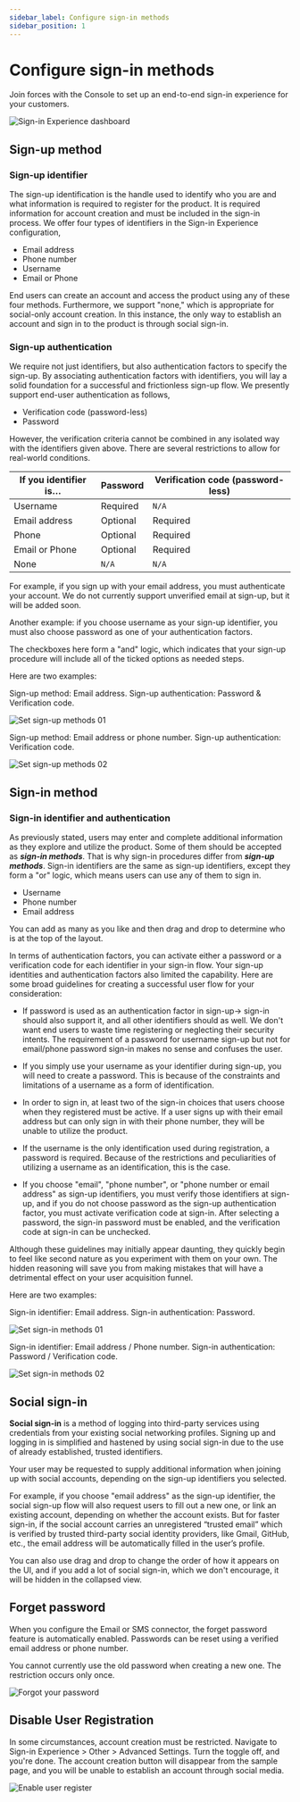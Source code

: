 ```yaml
---
sidebar_label: Configure sign-in methods
sidebar_position: 1
---
```



# Configure sign-in methods

<SaveChanges />

Join forces with the Console to set up an end-to-end sign-in experience for your customers.

![Sign-in Experience dashboard](./assets/sie-set-configure-method.png)

## Sign-up method

### Sign-up identifier

The sign-up identification is the handle used to identify who you are and what information is required to register for the product. It is required information for account creation and must be included in the sign-in process. We offer four types of identifiers in the Sign-in Experience configuration,

- Email address
- Phone number
- Username
- Email or Phone

End users can create an account and access the product using any of these four methods. Furthermore, we support "none," which is appropriate for social-only account creation. In this instance, the only way to establish an account and sign in to the product is through social sign-in.

### Sign-up authentication

We require not just identifiers, but also authentication factors to specify the sign-up. By associating authentication factors with identifiers, you will lay a solid foundation for a successful and frictionless sign-up flow.
We presently support end-user authentication as follows,

- Verification code (password-less)
- Password

However, the verification criteria cannot be combined in any isolated way with the identifiers given above. There are several restrictions to allow for real-world conditions.

| If you identifier is… | Password | Verification code (password-less) |
| --------------------- | -------- | --------------------------------- |
| Username              | Required | `N/A`                             |
| Email address         | Optional | Required                          |
| Phone                 | Optional | Required                          |
| Email or Phone        | Optional | Required                          |
| None                  | `N/A`    | `N/A`                             |

For example, if you sign up with your email address, you must authenticate your account. We do not currently support unverified email at sign-up, but it will be added soon.

Another example: if you choose username as your sign-up identifier, you must also choose password as one of your authentication factors.

The checkboxes here form a "and" logic, which indicates that your sign-up procedure will include all of the ticked options as needed steps.

Here are two examples:

Sign-up method: Email address. Sign-up authentication: Password & Verification code.

![Set sign-up methods 01](./assets/sie-set-sign-up-method-one.png)

Sign-up method: Email address or phone number. Sign-up authentication: Verification code.

![Set sign-up methods 02](./assets/sie-set-sign-up-method-two.png)

## Sign-in method

### Sign-in identifier and authentication

As previously stated, users may enter and complete additional information as they explore and utilize the product. Some of them should be accepted as **_sign-in methods_**. That is why sign-in procedures differ from **_sign-up methods_**. Sign-in identifiers are the same as sign-up identifiers, except they form a "or" logic, which means users can use any of them to sign in.

- Username
- Phone number
- Email address

You can add as many as you like and then drag and drop to determine who is at the top of the layout.

In terms of authentication factors, you can activate either a password or a verification code for each identifier in your sign-in flow. Your sign-up identities and authentication factors also limited the capability. Here are some broad guidelines for creating a successful user flow for your consideration:

- If password is used as an authentication factor in sign-up→ sign-in should also support it, and all other identifiers should as well. We don't want end users to waste time registering or neglecting their security intents. The requirement of a password for username sign-up but not for email/phone password sign-in makes no sense and confuses the user.

- If you simply use your username as your identifier during sign-up, you will need to create a password. This is because of the constraints and limitations of a username as a form of identification.

- In order to sign in, at least two of the sign-in choices that users choose when they registered must be active. If a user signs up with their email address but can only sign in with their phone number, they will be unable to utilize the product.

- If the username is the only identification used during registration, a password is required. Because of the restrictions and peculiarities of utilizing a username as an identification, this is the case.

- If you choose "email", "phone number", or "phone number or email address" as sign-up identifiers, you must verify those identifiers at sign-up, and if you do not choose password as the sign-up authentication factor, you must activate verification code at sign-in. After selecting a password, the sign-in password must be enabled, and the verification code at sign-in can be unchecked.

Although these guidelines may initially appear daunting, they quickly begin to feel like second nature as you experiment with them on your own. The hidden reasoning will save you from making mistakes that will have a detrimental effect on your user acquisition funnel.

Here are two examples:

Sign-in identifier: Email address. Sign-in authentication: Password.

![Set sign-in methods 01](./assets/sie-set-sign-in-method-one.png)

Sign-in identifier: Email address / Phone number. Sign-in authentication: Password / Verification code.

![Set sign-in methods 02](./assets/sie-set-sign-in-method-two.png)

## Social sign-in

**Social sign-in** is a method of logging into third-party services using credentials from your existing social networking profiles. Signing up and logging in is simplified and hastened by using social sign-in due to the use of already established, trusted identifiers.

Your user may be requested to supply additional information when joining up with social accounts, depending on the sign-up identifiers you selected.

For example, if you choose "email address" as the sign-up identifier, the social sign-up flow will also request users to fill out a new one, or link an existing account, depending on whether the account exists. But for faster sign-in, if the social account carries an unregistered “trusted email” which is verified by trusted third-party social identity providers, like Gmail, GitHub, etc., the email address will be automatically filled in the user’s profile.

You can also use drag and drop to change the order of how it appears on the UI, and if you add a lot of social sign-in, which we don't encourage, it will be hidden in the collapsed view.

## Forget password

When you configure the Email or SMS connector, the forget password feature is automatically enabled. Passwords can be reset using a verified email address or phone number.

You cannot currently use the old password when creating a new one. The restriction occurs only once.

![Forgot your password](./assets/sie-set-forgot-password.png)

## Disable User Registration

In some circumstances, account creation must be restricted. Navigate to Sign-in Experience > Other > Advanced Settings. Turn the toggle off, and you're done. The account creation button will disappear from the sample page, and you will be unable to establish an account through social media.

![Enable user register](./assets/sie-set-other-enable-user-registration.png)
